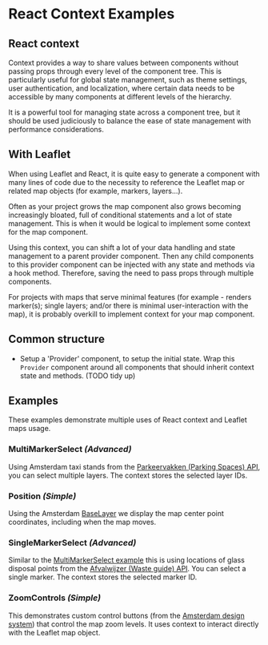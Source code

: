 
# React Context Examples

<Meta title="React-Context-Examples/Docs" />

## React context

Context provides a way to share values between components without passing props through every level of the component tree. This is particularly useful for global state management, such as theme settings, user authentication, and localization, where certain data needs to be accessible by many components at different levels of the hierarchy.

It is a powerful tool for managing state across a component tree, but it should be used judiciously to balance the ease of state management with performance considerations.

## With Leaflet

When using Leaflet and React, it is quite easy to generate a component with many lines of code due to the necessity to reference the Leaflet map or related map objects (for example, markers, layers...).

Often as your project grows the map component also grows becoming increasingly bloated, full of conditional statements and a lot of state management. This is when it would be logical to implement some context for the map component.

Using this context, you can shift a lot of your data handling and state management to a parent provider component. Then any child components to this provider component can be injected
 with any state and methods via a hook method. Therefore, saving the need to pass props through multiple components.

For projects with maps that serve minimal features (for example - renders marker(s); single layers; and/or there is minimal user-interaction with the map), it is probably overkill to implement context for your map component.

## Common structure

- Setup a 'Provider' component, to setup the initial state. Wrap this `Provider` component around all components that should inherit context state and methods. (TODO tidy up)

## Examples

These examples demonstrate multiple uses of React context and Leaflet maps usage.

### MultiMarkerSelect *(Advanced)*

Using Amsterdam taxi stands from the [Parkeervakken (Parking Spaces) API](https://api.data.amsterdam.nl/v1/parkeervakken/), you can select multiple layers. The context stores the selected layer IDs.

### Position *(Simple)*

Using the Amsterdam [BaseLayer](../?path=/docs/react-baselayer--docs) we display the map center point coordinates, including when the map moves.

### SingleMarkerSelect *(Advanced)*

Similar to the [MultiMarkerSelect example](../?path=/story/react-context-examples-multimarkerselect--default) this is using locations of glass disposal points from the [Afvalwijzer (Waste guide) API](https://api.data.amsterdam.nl/v1/afvalwijzer). You can select a single marker. The context stores the selected marker ID.

### ZoomControls *(Simple)*

This demonstrates custom control buttons (from the [Amsterdam design system](https://designsystem.amsterdam.nl/)) that control the map zoom levels. It uses context to interact directly with the Leaflet map object.
